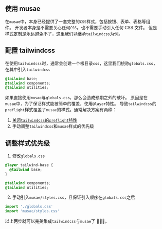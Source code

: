 ## 使用 musae

在`musae`中，本身已经提供了一套完整的`CSS`样式，包括按钮、表单、表格等组件。
开发者本身是不需要关心任何`CSS`，也不需要手动引入任何 CSS 文件。
但是样式定制是永远避免不了，这里我们以继承`tailwindcss`为例。

## 配置 tailwindcss

在使用`tailwindcss`时，通常会创建一个根目录`css`，这里我们统称`globals.css`，在其中引入`tailwindcss`

```css
@tailwind base;
@tailwind components;
@tailwind utilities;
```

如果直接使用`musae`与`globals.css`，那么会造成预期之外的破坏。
原因是在`musae`中，为了保证样式能被简单的覆盖，使用`@layer`特性。
导致`tailwindcss`的`preflight`样式覆盖了`musae`的样式。通常解决方案有两种：

1. [关闭`tailwindcss`的`preflight`特性](https://tailwindcss.com/docs/preflight#disabling-preflight)
2. 手动调整`tailwindcss`和`musae`样式的优先级

## 调整样式优先级

1. 修改`globals.css`

```css
@layer tailwind-base {
  @tailwind base;
}

@tailwind components;
@tailwind utilities;
```

2. 手动引入`musae/styles.css`，且保证引入顺序在`globals.css`之后

```ts
import './globals.css'
import 'musae/styles.css'
```

以上两步就可以完美集成`tailwindcss`与`musae`了 🎉🎉🎉。

